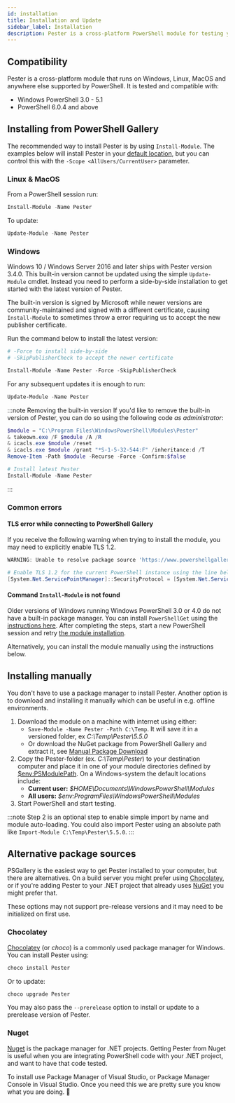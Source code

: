 ```yaml
---
id: installation
title: Installation and Update
sidebar_label: Installation
description: Pester is a cross-platform PowerShell module for testing your PowerShell code. Follow these steps to install or update your Pester-module to get started today
---
```


## Compatibility

Pester is a cross-platform module that runs on Windows, Linux, MacOS and anywhere else supported by PowerShell. It is tested and compatible with:
- Windows PowerShell 3.0 - 5.1
- PowerShell 6.0.4 and above

## Installing from PowerShell Gallery

The recommended way to install Pester is by using `Install-Module`. The examples below will install Pester in your [default location](https://learn.microsoft.com/en-us/powershell/module/powershellget/install-module?view=powershellget-3.x#-scope), but you can control this with the `-Scope <AllUsers/CurrentUser>` parameter.

### Linux & MacOS

From a PowerShell session run:

```powershell
Install-Module -Name Pester
```

To update:

```powershell
Update-Module -Name Pester
```

### Windows

Windows 10 / Windows Server 2016 and later ships with Pester version 3.4.0. This built-in version cannot be updated using the simple `Update-Module` cmdlet.
Instead you need to perform a side-by-side installation to get started with the latest version of Pester.

The built-in version is signed by Microsoft while newer versions are community-maintained and signed with a different certificate,
causing `Install-Module` to sometimes throw a error requiring us to accept the new publisher certificate.

Run the command below to install the latest version:
```powershell
# -Force to install side-by-side
# -SkipPublisherCheck to accept the newer certificate

Install-Module -Name Pester -Force -SkipPublisherCheck
```

For any subsequent updates it is enough to run:

```powershell
Update-Module -Name Pester
```

:::note Removing the built-in version
If you'd like to remove the built-in version of Pester, you can do so using the following code *as administrator*:

```powershell
$module = "C:\Program Files\WindowsPowerShell\Modules\Pester"
& takeown.exe /F $module /A /R
& icacls.exe $module /reset
& icacls.exe $module /grant "*S-1-5-32-544:F" /inheritance:d /T
Remove-Item -Path $module -Recurse -Force -Confirm:$false

# Install latest Pester
Install-Module -Name Pester
```
:::

### Common errors

#### TLS error while connecting to PowerShell Gallery
If you receive the following warning when trying to install the module, you may need to explicitly enable TLS 1.2.

```powershell
WARNING: Unable to resolve package source 'https://www.powershellgallery.com/api/v2'.

# Enable TLS 1.2 for the current PowerShell instance using the line below and try again
[System.Net.ServicePointManager]::SecurityProtocol = [System.Net.ServicePointManager]::SecurityProtocol -bor [System.Net.SecurityProtocolType]::Tls12
```

#### Command `Install-Module` is not found

Older versions of Windows running Windows PowerShell 3.0 or 4.0 do not have a built-in package manager. You can install `PowerShellGet` using the [instructions here](https://docs.microsoft.com/en-us/powershell/scripting/gallery/installing-psget#for-computers-running-powershell-30-or-powershell-40). After completing the steps, start a new PowerShell session and retry [the module installation](#installing-from-powershell-gallery).

Alternatively, you can install the module manually using the instructions below.

## Installing manually

You don't have to use a package manager to install Pester. Another option is to download and installing it manually which can be useful in e.g. offline environments.

1. Download the module on a machine with internet using either:
    - `Save-Module -Name Pester -Path C:\Temp`. It will save it in a versioned folder, ex *C:\Temp\Pester\5.5.0*
    - Or download the NuGet package from PowerShell Gallery and extract it, see [Manual Package Download](https://docs.microsoft.com/en-us/powershell/scripting/gallery/how-to/working-with-packages/manual-download)
2. Copy the Pester-folder (ex. *C:\Temp\Pester*) to your destination computer and place it in one of your module directories defined by [$env:PSModulePath](https://docs.microsoft.com/en-us/powershell/module/microsoft.powershell.core/about/about_psmodulepath). On a Windows-system the default locations include:
    - **Current user:** *$HOME\Documents\WindowsPowerShell\Modules*
    - **All users:** *$env:ProgramFiles\WindowsPowerShell\Modules*
3. Start PowerShell and start testing.

:::note
Step 2 is an optional step to enable simple import by name and module auto-loading. You could also import Pester using an absolute path like `Import-Module C:\Temp\Pester\5.5.0`.
:::

## Alternative package sources

PSGallery is the easiest way to get Pester installed to your computer, but there are alternatives.
On a build server you might prefer using [Chocolatey](https://chocolatey.org/), or if you're adding Pester to your .NET project that already uses [NuGet](https://www.nuget.org/) you might prefer that.

These options may not support pre-release versions and it may need to be initialized on first use.

### Chocolatey

[Chocolatey](https://chocolatey.org/) (or _choco_) is a commonly used package manager for Windows. You can install Pester using:

```powershell
choco install Pester
```

Or to update:

```powershell
choco upgrade Pester
```

You may also pass the `--prerelease` option to install or update to a prerelease version of Pester.

### Nuget

[Nuget](https://www.nuget.org/) is the package manager for .NET projects.
Getting Pester from Nuget is useful when you are integrating PowerShell code with your .NET project, and want to have that code tested.

To install use Package Manager of Visual Studio, or Package Manager Console in Visual Studio.
Once you need this we are pretty sure you know what you are doing. :slightly_smiling_face:
